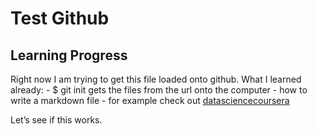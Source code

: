 # Test Github
## Learning Progress

Right now I am trying to get this file loaded onto github.
What I learned already:
- $ git init gets the files from the url onto the computer
- how to write a markdown file
- for example check out [datasciencecoursera](https://github.com/pavlovs/datasciencecoursera)


Let's see if this works.

